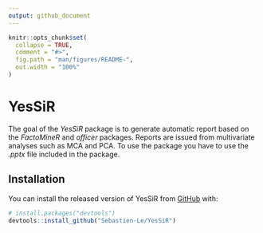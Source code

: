```yaml
---
output: github_document
---
```


<!-- README.md is generated from README.Rmd. Please edit that file -->

```r
knitr::opts_chunk$set(
  collapse = TRUE,
  comment = "#>",
  fig.path = "man/figures/README-",
  out.width = "100%"
)
```

# YesSiR

<!-- badges: start -->
<!-- badges: end -->

The goal of the *YesSiR* package is to generate automatic report based on the *FactoMineR* and *officer* packages. Reports are issued from multivariate analyses such as MCA and PCA. To use the package you have to use the *.pptx* file included in the package. 

## Installation

You can install the released version of YesSiR from [GitHub](https://github.com/) with:

``` r
# install.packages("devtools")
devtools::install_github("Sebastien-Le/YesSiR")
```